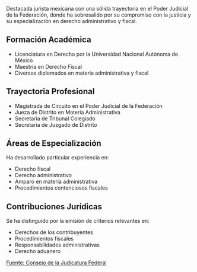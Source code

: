 Destacada jurista mexicana con una sólida trayectoria en el Poder Judicial de la Federación, donde ha sobresalido por su compromiso con la justicia y su especialización en derecho administrativo y fiscal.

## Formación Académica

- Licenciatura en Derecho por la Universidad Nacional Autónoma de México
- Maestría en Derecho Fiscal
- Diversos diplomados en materia administrativa y fiscal

## Trayectoria Profesional

- Magistrada de Circuito en el Poder Judicial de la Federación
- Jueza de Distrito en Materia Administrativa
- Secretaria de Tribunal Colegiado
- Secretaria de Juzgado de Distrito

## Áreas de Especialización

Ha desarrollado particular experiencia en:

- Derecho fiscal
- Derecho administrativo
- Amparo en materia administrativa
- Procedimientos contenciosos fiscales

## Contribuciones Jurídicas

Se ha distinguido por la emisión de criterios relevantes en:

- Derechos de los contribuyentes
- Procedimientos fiscales
- Responsabilidades administrativas
- Derecho aduanero

[Fuente: Consejo de la Judicatura Federal]

[Fuente: Consejo de la Judicatura Federal]: https://www.cjf.gob.mx
